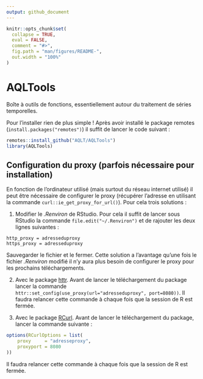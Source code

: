 ```yaml
---
output: github_document
---
```


<!-- README.md is generated from README.Rmd. Please edit that file -->

```r
knitr::opts_chunk$set(
  collapse = TRUE,
  eval = FALSE,
  comment = "#>",
  fig.path = "man/figures/README-",
  out.width = "100%"
)
```

# AQLTools

Boîte à outils de fonctions, essentiellement autour du traitement de séries temporelles.

Pour l'installer rien de plus simple ! Après avoir installé le package remotes (`install.packages("remotes")`) il suffit de lancer le code suivant :

```r
remotes::install_github("AQLT/AQLTools")
library(AQLTools)
```
    

## Configuration du proxy (parfois nécessaire pour installation)

En fonction de l'ordinateur utilisé (mais surtout du réseau internet utilisé) il peut être nécessaire de configurer le proxy (récupérer l'adresse en utilisant la commande `curl::ie_get_proxy_for_url()`). 
Pour cela trois solutions :

1. Modifier le *.Renviron* de RStudio. Pour cela il suffit de lancer sous RStudio la commande `file.edit("~/.Renviron")` et de rajouter les deux lignes suivantes :
```
http_proxy = adresseduproxy
https_proxy = adresseduproxy
```
Sauvegarder le fichier et le fermer. 
Cette solution a l'avantage qu'une fois le fichier *.Renviron* modifié il n'y aura plus besoin de configurer le proxy pour les prochains téléchargements.


2. Avec le package [httr](https://CRAN.R-project.org/package=httr). Avant de lancer le téléchargement du package lancer la commande `httr::set_config(use_proxy(url="adresseduproxy", port=8080))`. Il faudra relancer cette commande à chaque fois que la session de R est fermée.

3. Avec le package [RCurl](https://CRAN.R-project.org/package=RCurl). Avant de lancer le téléchargement du package, lancer la commande suivante :

```r
options(RCurlOptions = list(
    proxy     = "adresseproxy",
    proxyport = 8080
))
```
    
Il faudra relancer cette commande à chaque fois que la session de R est fermée.

